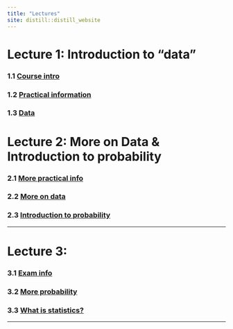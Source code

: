 ```yaml
---
title: "Lectures"
site: distill::distill_website
---
```


# Lecture 1: Introduction to "data"

### 1.1 [Course intro](https://ntnu.cloud.panopto.eu/Panopto/Pages/Viewer.aspx?id=86b740d4-52ef-4b4d-945b-ac1c00da4d02)

### 1.2 [Practical information](https://ntnu.cloud.panopto.eu/Panopto/Pages/Viewer.aspx?id=4a5bd668-0b5c-41ff-a8e0-ac2300fc5ab9)

### 1.3 [Data](https://ntnu.cloud.panopto.eu/Panopto/Pages/Viewer.aspx?id=9a29203c-8285-410e-9035-ac2300b3edc5)

# Lecture 2: More on Data & Introduction to probability

### 2.1 [More practical info](https://ntnu.cloud.panopto.eu/Panopto/Pages/Viewer.aspx?id=8a9f7b75-f100-4615-a8d2-ac2a00b7e7a7)

### 2.2 [More on data](https://ntnu.cloud.panopto.eu/Panopto/Pages/Viewer.aspx?id=fd813c13-9cd8-4900-916a-ac2a00bf4418)

### 2.3 [Introduction to probability](https://ntnu.cloud.panopto.eu/Panopto/Pages/Viewer.aspx?id=9b8abc70-2da9-4d69-a227-ac2a00f23f1b)

---

# Lecture 3: 

### 3.1 [Exam info](https://ntnu.cloud.panopto.eu/Panopto/Pages/Viewer.aspx?id=2999455a-95ee-48e7-b31d-ac3100bdddac)

### 3.2 [More probability](https://ntnu.cloud.panopto.eu/Panopto/Pages/Viewer.aspx?id=320e956e-d7b1-49a2-a8ff-ac3100db2e42)

### 3.3 [What is statistics?](https://ntnu.cloud.panopto.eu/Panopto/Pages/Viewer.aspx?id=839b91a7-4e3f-4b02-a0ee-ac3200a1c609)

---